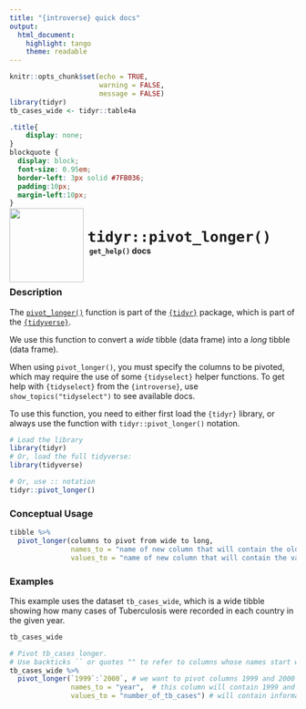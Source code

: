 ```yaml
---
title: "{introverse} quick docs"
output: 
  html_document:
    highlight: tango
    theme: readable
---
```



```r
knitr::opts_chunk$set(echo = TRUE, 
                      warning = FALSE, 
                      message = FALSE)
library(tidyr)
tb_cases_wide <- tidyr::table4a
```

```css
.title{
    display: none;
}
blockquote {
  display: block;
  font-size: 0.95em;
  border-left: 3px solid #7FB036;
  padding:10px;
  margin-left:10px;
}
```

<div>
<br>
 <img src = "logo.png" style = "float:left;height:130px;margin-top:-30px;">
 <span style = "font-weight:bold;font-size:30px;"> 
  &nbsp;<code>tidyr::pivot_longer()</code>
 </span>
 <br>
 <b>&nbsp;&nbsp;&nbsp;<code>get_help()</code> docs</b>
</div>
<br>

### Description

The [`pivot_longer()`](https://tidyr.tidyverse.org/reference/pivot_longer.html) function is part of the [`{tidyr}`](https://tidyr.tidyverse.org/) package, which is part of the [`{tidyverse}`](https://www.tidyverse.org/).

We use this function to convert a _wide_ tibble (data frame) into a _long_ tibble (data frame). 

When using `pivot_longer()`, you must specify the columns to be pivoted, which may require the use of some `{tidyselect}` helper functions. To get help with `{tidyselect}` from the `{introverse}`, use `show_topics("tidyselect")` to see available docs.

To use this function, you need to either first load the `{tidyr}` library, or always use the function with `tidyr::pivot_longer()` notation.

```r
# Load the library
library(tidyr)
# Or, load the full tidyverse:
library(tidyverse)

# Or, use :: notation
tidyr::pivot_longer()
```


### Conceptual Usage 

```r
tibble %>% 
  pivot_longer(columns to pivot from wide to long,
               names_to = "name of new column that will contain the old column names",
               values_to = "name of new column that will contain the values from the old columns")

```

### Examples


This example uses the dataset `tb_cases_wide`, which is a wide tibble showing how many cases of Tuberculosis were recorded in each country in the given year.

```r
tb_cases_wide
```

```r
# Pivot tb_cases longer.
# Use backticks `` or quotes "" to refer to columns whose names start with a number
tb_cases_wide %>% 
  pivot_longer(`1999`:`2000`, # we want to pivot columns 1999 and 2000
               names_to = "year",  # this column will contain 1999 and 2000
               values_to = "number_of_tb_cases") # will contain information previously in columns 1999 and 2000
```
